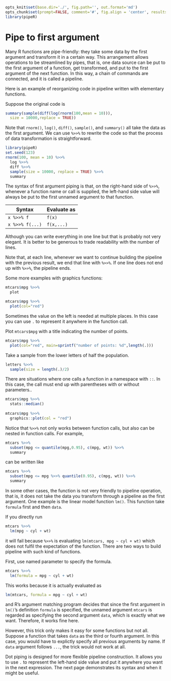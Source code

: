 ```r
opts_knit$set(base.dir='./', fig.path='', out.format='md')
opts_chunk$set(prompt=FALSE, comment='#', fig.align = 'center', results='markup')
library(pipeR)
```

# Pipe to first argument

Many R functions are pipe-friendly: they take some data by the first argument and transform it in a certain way. This arrangement allows operations to be streamlined by pipes, that is, one data source can be put to the first argument of a function, get transformed, and put to the first argument of the next function. In this way, a chain of commands are connected, and it is called a pipeline.

Here is an example of reorganizing code in pipeline written with elementary functions.

Suppose the original code is

```r
summary(sample(diff(log(rnorm(100,mean = 10))),
  size = 10000,replace = TRUE))
```

Note that `rnorm()`, `log()`, `diff()`, `sample()`, and `summary()` all take the data as the first argument. We can use `%>>%` to rewrite the code so that the process of data transformation is straightforward.

```r
library(pipeR)
set.seed(123)
rnorm(100, mean = 10) %>>%
  log %>>%
  diff %>>%
  sample(size = 10000, replace = TRUE) %>>%
  summary
```

The syntax of first argument piping is that, on the right-hand side of `%>>%`, whenever a function name or call is supplied, the left-hand side value will always be put to the first unnamed argument to that function.

| Syntax | Evaluate as |
|--------|-------------|
|`x %>>% f`| `f(x)` |
|`x %>>% f(...)`| `f(x,...)` |

Although you can write everything in one line but that is probably not very elegant. It is better to be generous to trade readability with the number of lines. 

Note that, at each line, whenever we want to continue building the pipeline with the previous result, we end that line with `%>>%`. If one line does not end up with `%>>%`, the pipeline ends.

Some more examples with graphics functions:

```r
mtcars$mpg %>>%
  plot
```

```r
mtcars$mpg %>>%
  plot(col="red")
```

Sometimes the value on the left is needed at multiple places. In this case you can use `.` to represent it anywhere in the function call.

Plot `mtcars$mpg` with a title indicating the number of points.

```r
mtcars$mpg %>>%
  plot(col="red", main=sprintf("number of points: %d",length(.)))
```

Take a sample from the lower letters of half the population.

```r
letters %>>%
  sample(size = length(.)/2)
```

There are situations where one calls a function in a namespace with `::`. In this case, the call must end up with parentheses with or without parameters..

```r
mtcars$mpg %>>%
  stats::median()
  
mtcars$mpg %>>%
  graphics::plot(col = "red")
```

Notice that `%>>%` not only works between function calls, but also can be nested in function calls. For example,

```r
mtcars %>>%
  subset(mpg <= quantile(mpg,0.95), c(mpg, wt)) %>>%
  summary
```

can be written like 

```r
mtcars %>>%
  subset(mpg <= mpg %>>% quantile(0.95), c(mpg, wt)) %>>%
  summary
```

In some other cases, the function is not very friendly to pipeline operation, that is, it does not take the data you transform through a pipeline as the first argument. One example is the linear model function `lm()`. This function take `formula` first and then `data`.

If you directly run

```r
mtcars %>>%
  lm(mpg ~ cyl + wt)
```

it will fail because `%>>%` is evaluating `lm(mtcars, mpg ~ cyl + wt)` which does not fulfil the expectation of the function. There are two ways to build pipeline with such kind of functions.

First, use named parameter to specify the formula.

```r
mtcars %>>%
  lm(formula = mpg ~ cyl + wt)
```

This works because it is actually evaluated as 

```r
lm(mtcars, formula = mpg ~ cyl + wt)
```

and R's argument matching program decides that since the first argument in `lm()`'s definition `formula` is specified, the unnamed argument `mtcars` is regarded as specifying the second argument `data`, which is exactly what we want. Therefore, it works fine here.

However, this trick only makes it easy for some functions but not all. Suppose a function that takes `data` as the third or fourth argument. In this case, you would have to explictly specify all previous arguments by name. If `data` argument follows `...`, the trick would not work at all.

Dot piping is designed for more flexible pipeline construction. It allows you to use `.` to represent the left-hand side value and put it anywhere you want in the next expression. The next page demonstrates its syntax and when it might be useful.
